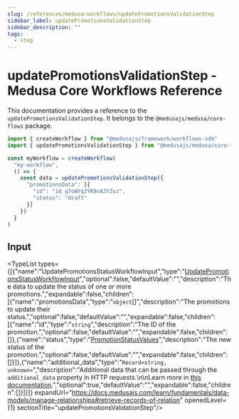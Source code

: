 ```yaml
---
slug: /references/medusa-workflows/updatePromotionsValidationStep
sidebar_label: updatePromotionsValidationStep
sidebar_description: ""
tags:
  - step
---
```



# updatePromotionsValidationStep - Medusa Core Workflows Reference

This documentation provides a reference to the `updatePromotionsValidationStep`. It belongs to the `@medusajs/medusa/core-flows` package.

```ts title="src/workflows/my-workflow.ts"
import { createWorkflow } from "@medusajs/framework/workflows-sdk"
import { updatePromotionsValidationStep } from "@medusajs/medusa/core-flows"

const myWorkflow = createWorkflow(
  "my-workflow",
  () => {
    const data = updatePromotionsValidationStep({
      "promotionsData": [{
        "id": "id_q7oWYqJYR9nAJYZvz",
        "status": "draft"
      }]
    })
  }
)
```
  

## Input

<TypeList types={[{"name":"UpdatePromotionsStatusWorkflowInput","type":"[UpdatePromotionsStatusWorkflowInput](../../../../types/core_flows.UpdatePromotionsStatusWorkflowInput/page.mdx)","optional":false,"defaultValue":"","description":"The data to update the status of one or more promotions.","expandable":false,"children":[{"name":"promotionsData","type":"`object`[]","description":"The promotions to update their status.","optional":false,"defaultValue":"","expandable":false,"children":[{"name":"id","type":"`string`","description":"The ID of the promotion.","optional":false,"defaultValue":"","expandable":false,"children":[]},{"name":"status","type":"[PromotionStatusValues](../../../../../promotion/types/promotion.PromotionStatusValues/page.mdx)","description":"The new status of the promotion.","optional":false,"defaultValue":"","expandable":false,"children":[]}]},{"name":"additional_data","type":"`Record<string, unknown>`","description":"Additional data that can be passed through the `additional_data` property in HTTP requests.\n\nLearn more in [this documentation](https://docs.medusajs.com/learn/fundamentals/api-routes/additional-data).","optional":true,"defaultValue":"","expandable":false,"children":[]}]}]} expandUrl="https://docs.medusajs.com/learn/fundamentals/data-models/manage-relationships#retrieve-records-of-relation" openedLevel={1} sectionTitle="updatePromotionsValidationStep"/>
